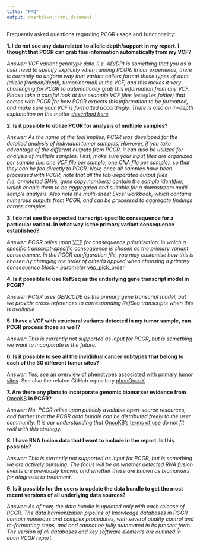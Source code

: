 ```yaml
---
title: "FAQ"
output: rmarkdown::html_document
---
```


Frequently asked questions regarding PCGR usage and functionality:

__1. I do not see any data related to allelic depth/support in my report. I thought that PCGR can grab this information automatically from my VCF?__

_Answer: VCF variant genotype data (i.e. AD/DP) is something that you as a user need to specify explicitly when running PCGR. In our experience, there is currently no uniform way that variant callers format these types of data (allelic fraction/depth, tumor/normal) in the VCF, and this makes it very challenging for PCGR to automatically grab this information from any VCF. Please take a careful look at the example VCF files (`examples` folder) that comes with PCGR for how PCGR expects this information to be formatted, and make sure your VCF is formatted accordingly. There is also an in-depth explanation on the matter [described here](input.html#formatting-of-allelic-depthsupport-dpad)_

__2. Is it possible to utilize PCGR for analysis of multiple samples?__

_Answer: As the name of the tool implies, PCGR was developed for the detailed analysis of individual tumor samples. However, if you take advantage of the different outputs from PCGR, it can also be utilized for analysis of multiple samples. First, make sure your input files are organized per sample (i.e. one VCF file per sample, one CNA file per sample), so that they can be fed directly to PCGR. Now, once all samples have been processed with PCGR, note that all the tab-separated output files (i.e. annotated SNVs, gene copy numbers) contain the sample identifier, which enable them to be aggregated and suitable for a downstream multi-sample analysis. Also note the multi-sheet Excel workbook, which contains numerous outputs from PCGR, and can be processed to aggregate findings across samples._

__3. I do not see the expected transcript-specific consequence for a particular variant. In what way is the primary variant consequence established?__

_Answer: PCGR relies upon_ [VEP](https://www.ensembl.org/info/docs/tools/vep/index.html)  _for consequence prioritization, in which a specific transcript-specific consequence is chosen as the primary variant consequence. In the PCGR configuration file, you may customise how this is chosen by changing the order of criteria applied when choosing a primary consequence block  - parameter_ [vep_pick_order](https://www.ensembl.org/info/docs/tools/vep/script/vep_other.html#pick_options)

__4. Is it possible to use RefSeq as the underlying gene transcript model in PCGR?__

_Answer: PCGR uses GENCODE as the primary gene transcript model, but we provide cross-references to corresponding RefSeq transcripts when this is available._

__5. I have a VCF with structural variants detected in my tumor sample, can PCGR process those as well?__

_Answer: This is currently not supported as input for PCGR, but is something we want to incorporate in the future._

__6. Is it possible to see all the invididual cancer subtypes that belong to each of the 30 different tumor sites?__

_Answer: Yes, see_ [an overview of phenotypes associated with primary tumor sites](primary_tumor_sites.html). See also the related GitHub repository [phenOncoX](https://github.com/sigven/phenOncoX)

__7. Are there any plans to incorporate genomic biomarker evidence from__ [OncoKB](https://www.oncokb.org) __in PCGR?__

_Answer: No. PCGR relies upon publicly available open-source resources, and further that the PCGR data bundle can be distributed freely to the user community. It is our understanding that_ [OncoKB's terms of use](https://www.oncokb.org/terms) _do not fit well with this strategy._

__8. I have RNA fusion data that I want to include in the report. Is this possible?__

_Answer: This is currently not supported as input for PCGR, but is something we are actively pursuing. The focus will be on whether detected RNA fusion events are previously known, and whether these are known as biomarkers for diagnosis or treatment._

__9. Is it possible for the users to update the data bundle to get the most recent versions of all underlying data sources?__

_Answer: As of now, the data bundle is updated only with each release of PCGR. The data harmonization pipeline of knowledge databases in PCGR contain numerous and complex procedures, with several quality control and re-formatting steps, and and cannot be fully automated in its present form. The version of all databases and key software elements are outlined in each PCGR report._
